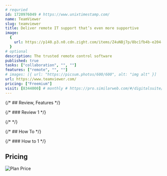 ```yaml
---
# requried
id: 1720976049 # https://www.unixtimestamp.com/
name: TeamViewer
slug: teamviewer
title: Deliver remote IT support that’s even more supportive
image:
  {
    url: https://p140.p3.n0.cdn.zight.com/items/Z4uNBj7p/8bc1fb4b-e204-48eb-8904-41c379b9a3c7.jpg,
  }
# optional
description: The trusted remote control software
published: true
tasks: ["collaboration", "", ""]
features: ["remote", "", ""]
# images: [{ url: "https://picsum.photos/600/600", alt: "img alt" }]
url: https://www.teamviewer.com/
pricing: ["Freemium"]
visit: [8344000] # monthly # https://pro.similarweb.com/#/digitalsuite/websiteanalysis/home
---
```


{/* ## Review, Features */}

{/* ### Review 1 */}

{/* <DetailYoutube videoId="" startTime={0} /> */}

{/* ## How To */}

{/* ### How to 1 */}

## Pricing

<Img
  src="https://p140.p3.n0.cdn.zight.com/items/ApumW9Xn/76d9ff3c-ebe0-4a59-a3a1-ca26d3332cab.jpg"
  alt="Plan Price"
/>

